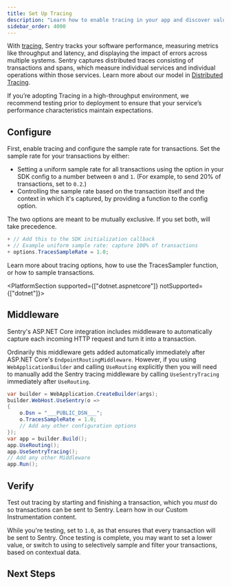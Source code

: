```yaml
---
title: Set Up Tracing
description: "Learn how to enable tracing in your app and discover valuable performance insights of your application."
sidebar_order: 4000
---
```


With [tracing](/product/performance/), Sentry tracks your software performance, measuring metrics like throughput and latency, and displaying the impact of errors across multiple systems. Sentry captures distributed traces consisting of transactions and spans, which measure individual services and individual operations within those services. Learn more about our model in [Distributed Tracing](/product/sentry-basics/tracing/distributed-tracing/).

<Note>

If you’re adopting Tracing in a high-throughput environment, we recommend testing prior to deployment to ensure that your service’s performance characteristics maintain expectations.

</Note>

## Configure

First, enable tracing and configure the sample rate for transactions. Set the sample rate for your transactions by either:

- Setting a uniform sample rate for all transactions using the <PlatformIdentifier name="traces-sample-rate" /> option in your SDK config to a number between `0` and `1`. (For example, to send 20% of transactions, set <PlatformIdentifier name="traces-sample-rate" /> to `0.2`.)
- Controlling the sample rate based on the transaction itself and the context in which it's captured, by providing a function to the <PlatformIdentifier name="traces-sampler" /> config option.

The two options are meant to be mutually exclusive. If you set both, <PlatformIdentifier name="traces-sampler" /> will take precedence.

```csharp {diff}
+ // Add this to the SDK initialization callback
+ // Example uniform sample rate: capture 100% of transactions
+ options.TracesSampleRate = 1.0;
```

Learn more about tracing <PlatformLink to="/configuration/options/#tracing-options">options</PlatformLink>, how to use the <PlatformLink to="/configuration/sampling/#setting-a-sampling-function">TracesSampler</PlatformLink> function, or how to <PlatformLink to="/configuration/sampling/#sampling-transaction-events">sample transactions</PlatformLink>.

<PlatformSection supported={["dotnet.aspnetcore"]} notSupported={["dotnet"]}>

## Middleware

Sentry's ASP.NET Core integration includes middleware to automatically capture each incoming HTTP request and turn it into a transaction.

Ordinarily this middleware gets added automatically immediately after ASP.NET Core's `EndpointRoutingMiddleware`. However, if you using `WebApplicationBuilder` and calling `UseRouting` explicitly then you will need to manually add the Sentry tracing middleware by calling `UseSentryTracing` immediately after `UseRouting`.

```csharp
var builder = WebApplication.CreateBuilder(args);
builder.WebHost.UseSentry(o =>
{
    o.Dsn = "___PUBLIC_DSN___";
    o.TracesSampleRate = 1.0;
    // Add any other configuration options
});
var app = builder.Build();
app.UseRouting();
app.UseSentryTracing();
// Add any other Middleware
app.Run();
```

</PlatformSection>

## Verify

Test out tracing by starting and finishing a transaction, which you _must_ do so transactions can be sent to Sentry. Learn how in our <PlatformLink to="/tracing/instrumentation/custom-instrumentation/">Custom Instrumentation</PlatformLink> content.

While you're testing, set <PlatformIdentifier name="traces-sample-rate" /> to `1.0`, as that ensures that every transaction will be sent to Sentry. Once testing is complete, you may want to set a lower <PlatformIdentifier name="traces-sample-rate" /> value, or switch to using <PlatformIdentifier name="traces-sampler" /> to selectively sample and filter your transactions, based on contextual data.

## Next Steps

<PageGrid />
